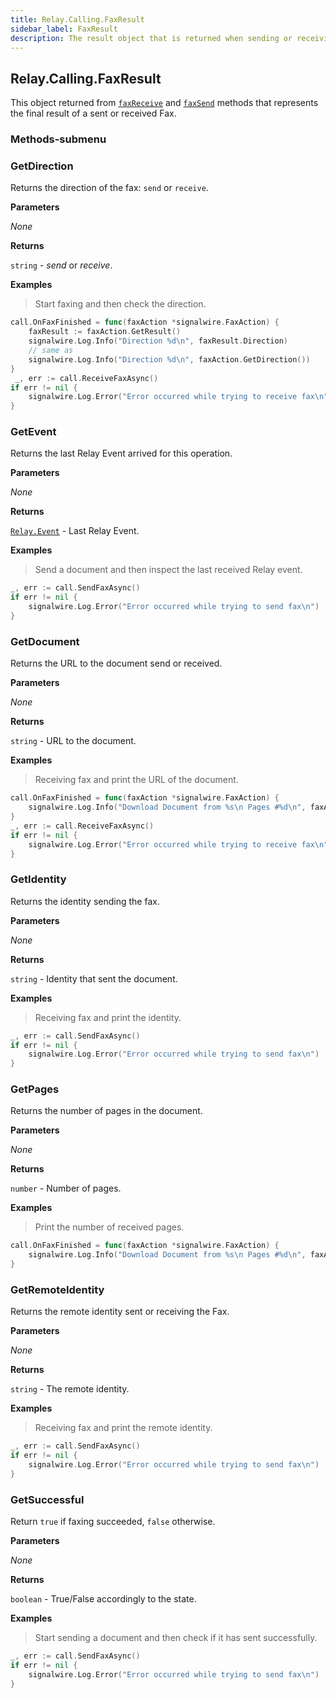 ```yaml
---
title: Relay.Calling.FaxResult
sidebar_label: FaxResult
description: The result object that is returned when sending or receiving a fax.
---
```


[receivefax]: /sdks/relay-realtime-sdk/v2/language/golang/calling/call#receivefax
[sendfax]: /sdks/relay-realtime-sdk/v2/language/golang/calling/call#sendfax

[relay-event]: /sdks/relay-realtime-sdk/v2/language/golang/event

## Relay.Calling.FaxResult

This object returned from [`faxReceive`][receivefax] and [`faxSend`][sendfax] methods that represents the final result of a sent or received Fax.

### Methods-submenu

### GetDirection

Returns the direction of the fax: `send` or `receive`.


**Parameters**

_None_

**Returns**

`string` - *send* or *receive*.

**Examples**

> Start faxing and then check the direction.

```go
call.OnFaxFinished = func(faxAction *signalwire.FaxAction) {
	faxResult := faxAction.GetResult()
	signalwire.Log.Info("Direction %d\n", faxResult.Direction)
	// same as
	signalwire.Log.Info("Direction %d\n", faxAction.GetDirection())
}
 _, err := call.ReceiveFaxAsync()
if err != nil {
	signalwire.Log.Error("Error occurred while trying to receive fax\n")
}
```

### GetEvent

Returns the last Relay Event arrived for this operation.


**Parameters**

_None_

**Returns**

[`Relay.Event`][relay-event] - Last Relay Event.

**Examples**

> Send a document and then inspect the last received Relay event.

```go
_, err := call.SendFaxAsync()
if err != nil {
	signalwire.Log.Error("Error occurred while trying to send fax\n")
}
```

### GetDocument

Returns the URL to the document send or received.


**Parameters**

_None_

**Returns**

`string` - URL to the document.

**Examples**

> Receiving fax and print the URL of the document.

```go
call.OnFaxFinished = func(faxAction *signalwire.FaxAction) {
	signalwire.Log.Info("Download Document from %s\n Pages #%d\n", faxAction.GetDocument(), faxAction.GetPages())
}
_, err := call.ReceiveFaxAsync()
if err != nil {
	signalwire.Log.Error("Error occurred while trying to receive fax\n")
}
```

### GetIdentity

Returns the identity sending the fax.


**Parameters**

_None_

**Returns**

`string` - Identity that sent the document.

**Examples**

> Receiving fax and print the identity.

```go
_, err := call.SendFaxAsync()
if err != nil {
	signalwire.Log.Error("Error occurred while trying to send fax\n")
}
```

### GetPages

Returns the number of pages in the document.


**Parameters**

_None_

**Returns**

`number` - Number of pages.

**Examples**

> Print the number of received pages.

```go
call.OnFaxFinished = func(faxAction *signalwire.FaxAction) {
	signalwire.Log.Info("Download Document from %s\n Pages #%d\n", faxAction.GetDocument(), faxAction.GetPages())
}
```

### GetRemoteIdentity

Returns the remote identity sent or receiving the Fax.


**Parameters**

_None_

**Returns**

`string` - The remote identity.

**Examples**

> Receiving fax and print the remote identity.

```go
_, err := call.SendFaxAsync()
if err != nil {
	signalwire.Log.Error("Error occurred while trying to send fax\n")
}
```

### GetSuccessful

Return `true` if faxing succeeded, `false` otherwise.


**Parameters**

_None_

**Returns**

`boolean` - True/False accordingly to the state.

**Examples**

> Start sending a document and then check if it has sent successfully.

```go
_, err := call.SendFaxAsync()
if err != nil {
	signalwire.Log.Error("Error occurred while trying to send fax\n")
}
```

